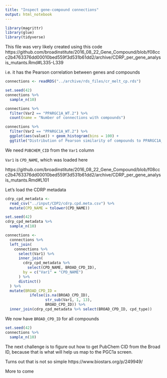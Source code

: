 ```yaml
---
title: "Inspect gene-compound connections"
output: html_notebook
---
```


```r
library(magrittr)
library(glue)
library(tidyverse)
```


This file was very likely created using this code
https://github.com/broadinstitute/2016_08_22_Gene_Compound/blob/f08ccc2b4763376dd00010bed559f3d531b61dd2/archive/CDRP_per_gene_analysis_mutants.Rmd#L335-L339

i.e. it has the Pearson correlation between genes and compounds

```r
connections <- readRDS("../archive/rds_files/cr_melt_cp.rds")
```


```r
set.seed(42)
connections %>% 
  sample_n(10)
```

```r
connections %>%
  filter(Var2 == "PPARGC1A_WT.2") %>%
  count(name = "Number of connections with compounds")
```

```r
connections %>%
  filter(Var2 == "PPARGC1A_WT.2") %>%
  ggplot(aes(value)) + geom_histogram(bins = 100) +
  ggtitle("Distribution of Pearson similarity of compounds to PPARGC1A_WT.2")
```

We need `PUBCHEM_CID` from the `Var1` column

`Var1` is `CPD_NAME`, which was loaded here

https://github.com/broadinstitute/2016_08_22_Gene_Compound/blob/f08ccc2b4763376dd00010bed559f3d531b61dd2/archive/CDRP_per_gene_analysis_mutants.Rmd#L101

Let's load the CDRP metadata 

```r
cdrp_cpd_metadata <- 
  read_csv("../input/CDP2/cdrp.cpd.meta.csv") %>%
  mutate(CPD_NAME = tolower(CPD_NAME)) 
```
```r
set.seed(42)
cdrp_cpd_metadata %>% 
  sample_n(10)
```


```r
connections <-
  connections %>%
  left_join(
    connections %>%
      select(Var1) %>%
      inner_join(
        cdrp_cpd_metadata %>%
          select(CPD_NAME, BROAD_CPD_ID),
        by = c("Var1" = "CPD_NAME")
      ) %>%
      distinct()
  ) %>%
  mutate(BROAD_CPD_ID =
           ifelse(is.na(BROAD_CPD_ID),
                  str_sub(Var1, 1, 13),
                  BROAD_CPD_ID)) %>%
  inner_join(cdrp_cpd_metadata %>% select(BROAD_CPD_ID, cpd_type))

```

We now have `BROAD_CPD_ID` for all compounds

```r
set.seed(42)
connections %>% 
  sample_n(10)
```

The next challenge is to figure out how to get PubChem CID from the Broad ID, because that is what will help us map to the PGC1a screen.

Turns out that is not so simple
https://www.biostars.org/p/249949/

More to come


